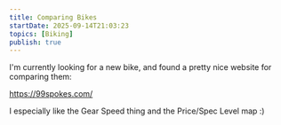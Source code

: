 ```yaml
---
title: Comparing Bikes
startDate: 2025-09-14T21:03:23
topics: [Biking]
publish: true
---
```


I'm currently looking for a new bike, and found a pretty nice website for comparing them:

https://99spokes.com/

I especially like the Gear Speed thing and the Price/Spec Level map :)
